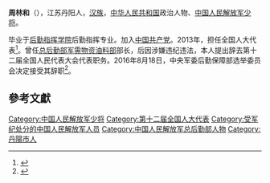'''周林和'''（{{bd|1955年||}}），江苏丹阳人，[[汉族|汉族]]，[[中华人民共和国|中华人民共和国]]政治人物、[[中国人民解放军少将|中国人民解放军少将]]。

毕业于[[后勤指挥学院|后勤指挥学院]]后勤指挥专业。加入[[中国共产党|中国共产党]]。2013年，担任全国人大代表<ref>{{cite news|title=全国人大代表信息-周林和|url=http://210.82.31.1:8084/delegate/viewDelegate.action?dbid=122901|accessdate=2013-04-05|newspaper=全国人大网|deadurl=yes|archiveurl=https://web.archive.org/web/20160305220614/http://www.npc.gov.cn/delegate/viewDelegate.action?dbid=122901|archivedate=2016-03-05}}</ref>。曾任[[中国人民解放军总后勤部军需物资油料部|总后勤部军需物资油料部]]部长，后因涉嫌违纪违法，本人提出辞去第十二届全国人民代表大会代表职务。2016年8月18日，中央军委后勤保障部选举委员会决定接受其辞职<ref>{{cite news|title=少将周林和落马 曾为谷俊山下属掌军需大权|url=http://news.163.com/16/0903/19/C02GUC6E00014SEH.html|accessdate=2016-09-03|agency=网易|date=2016-09-03|archive-date=2016-10-16|archive-url=https://web.archive.org/web/20161016091147/http://news.163.com/16/0903/19/C02GUC6E00014SEH.html|dead-url=no}}</ref>。

==參考文獻==
{{reflist}}
{{中国政治人物小作品}}
[[Category:中国人民解放军少将|Category:中国人民解放军少将]]
[[Category:第十二届全国人大代表|Category:第十二届全国人大代表]]
[[Category:受军纪处分的中国人民解放军人员|Category:受军纪处分的中国人民解放军人员]]
[[Category:中国人民解放军总后勤部人物|Category:中国人民解放军总后勤部人物]]
[[Category:丹陽市人|Category:丹陽市人]]